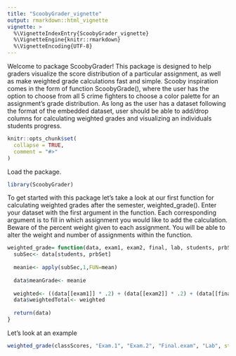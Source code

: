 ```yaml
---
title: "ScoobyGrader_vignette"
output: rmarkdown::html_vignette
vignette: >
  %\VignetteIndexEntry{ScoobyGrader_vignette}
  %\VignetteEngine{knitr::rmarkdown}
  %\VignetteEncoding{UTF-8}
---
```

Welcome to package ScoobyGrader! This package is designed to help graders visualize the score distribution of a particular assignment, as well as make weighted grade calculations fast and simple. Scooby inspiration comes in the form of function ScoobyGrade(), where the user has the option to choose from all 5 crime fighters to choose a color palette for an assignment's grade distribution. As long as the user has a dataset following the format of the embedded dataset, user should be able to add/drop columns for calculating weighted grades and visualizing an individuals students progress.
```r
knitr::opts_chunk$set(
  collapse = TRUE,
  comment = "#>"
)
```
Load the package.
```r
library(ScoobyGrader)
```

To get started with this package let's take a look at our first function for calculating weighted grades after the semester, weighted_grade(). Enter your dataset with the first argument in the function. Each corresponding argument is to fill in which assignment you would like to add the calculation. Beware of the percent weight given to each assignment. You will be able to alter the weight and number of assignments within the function. 
```r
weighted_grade= function(data, exam1, exam2, final, lab, students, prbSet){
  subSec<- data[students, prbSet]
  
  meanie<- apply(subSec,1,FUN=mean)
  
  data$meanGrade<- meanie
  
  weighted<- ((data[[exam1]] * .2) + (data[[exam2]] * .2) + (data[[final]] * .3) + (data[[lab]] * .2) + (data$meanGrade * .1))
  data$weightedTotal<- weighted
  
  return(data)
}

```

Let's look at an example
```r
weighted_grade(classScores, "Exam.1", "Exam.2", "Final.exam", "Lab", students=1:166, prbSet=7:18)
```

